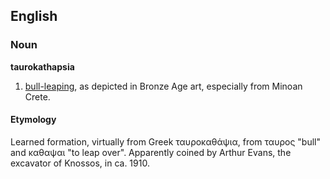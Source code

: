 ==English==
{{wikipedia|taurokathapsia}}
===Noun===
'''taurokathapsia'''
#[[bull-leaping]], as depicted in Bronze Age art, especially from Minoan Crete.

====Etymology====
Learned formation, virtually from Greek ταυροκαθάψια, from ταυρος "bull" and καθαψαι "to leap over". Apparently coined by Arthur Evans, the excavator of Knossos, in ca. 1910.